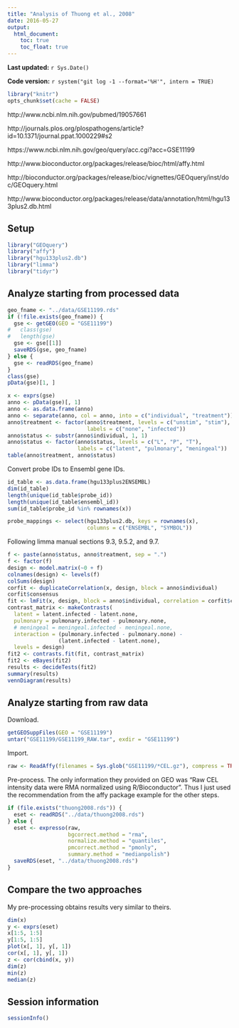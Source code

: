 ```yaml
---
title: "Analysis of Thuong et al., 2008"
date: 2016-05-27
output:
  html_document:
    toc: true
    toc_float: true
---
```


**Last updated:** `r Sys.Date()`

**Code version:** `r system("git log -1 --format='%H'", intern = TRUE)`

```r
library("knitr")
opts_chunk$set(cache = FALSE)
```

http://www.ncbi.nlm.nih.gov/pubmed/19057661

http://journals.plos.org/plospathogens/article?id=10.1371/journal.ppat.1000229#s2

https://www.ncbi.nlm.nih.gov/geo/query/acc.cgi?acc=GSE11199

http://www.bioconductor.org/packages/release/bioc/html/affy.html

http://bioconductor.org/packages/release/bioc/vignettes/GEOquery/inst/doc/GEOquery.html

http://www.bioconductor.org/packages/release/data/annotation/html/hgu133plus2.db.html

## Setup

```r
library("GEOquery")
library("affy")
library("hgu133plus2.db")
library("limma")
library("tidyr")
```

## Analyze starting from processed data


```r
geo_fname <- "../data/GSE11199.rds"
if (!file.exists(geo_fname)) {
  gse <- getGEO(GEO = "GSE11199")
#   class(gse)
#   length(gse)
  gse <- gse[[1]]
  saveRDS(gse, geo_fname)
} else {
  gse <- readRDS(geo_fname)
}
class(gse)
pData(gse)[1, ]
```

```r
x <- exprs(gse)
anno <- pData(gse)[, 1]
anno <- as.data.frame(anno)
anno <- separate(anno, col = anno, into = c("individual", "treatment"))
anno$treatment <- factor(anno$treatment, levels = c("unstim", "stim"),
                         labels = c("none", "infected"))
anno$status <- substr(anno$individual, 1, 1)
anno$status <- factor(anno$status, levels = c("L", "P", "T"),
                      labels = c("latent", "pulmonary", "meningeal"))
table(anno$treatment, anno$status)
```

Convert probe IDs to Ensembl gene IDs.

```r
id_table <- as.data.frame(hgu133plus2ENSEMBL)
dim(id_table)
length(unique(id_table$probe_id))
length(unique(id_table$ensembl_id))
sum(id_table$probe_id %in% rownames(x))
```

```r
probe_mappings <- select(hgu133plus2.db, keys = rownames(x),
                         columns = c("ENSEMBL", "SYMBOL"))
```


Following limma manual sections 9.3, 9.5.2, and 9.7.

```r
f <- paste(anno$status, anno$treatment, sep = ".")
f <- factor(f)
design <- model.matrix(~0 + f)
colnames(design) <- levels(f)
colSums(design)
corfit <- duplicateCorrelation(x, design, block = anno$individual)
corfit$consensus
fit <- lmFit(x, design, block = anno$individual, correlation = corfit$consensus)
contrast_matrix <- makeContrasts(
  latent = latent.infected - latent.none,
  pulmonary = pulmonary.infected - pulmonary.none,
  # meningeal = meningeal.infected - meningeal.none,
  interaction = (pulmonary.infected - pulmonary.none) -
                (latent.infected - latent.none),
  levels = design)
fit2 <- contrasts.fit(fit, contrast_matrix)
fit2 <- eBayes(fit2)
results <- decideTests(fit2)
summary(results)
vennDiagram(results)
```

## Analyze starting from raw data

Download.

```r
getGEOSuppFiles(GEO = "GSE11199")
untar("GSE11199/GSE11199_RAW.tar", exdir = "GSE11199")
```

Import.

```r
raw <- ReadAffy(filenames = Sys.glob("GSE11199/*CEL.gz"), compress = TRUE)
```

Pre-process.
The only information they provided on GEO was "Raw CEL intensity data were RMA normalized using R/Bioconductor".
Thus I just used the recommendation from the affy package example for the other steps.

```r
if (file.exists("thuong2008.rds")) {
  eset <- readRDS("../data/thuong2008.rds")
} else {
  eset <- expresso(raw,
                   bgcorrect.method = "rma",
                   normalize.method = "quantiles",
                   pmcorrect.method = "pmonly",
                   summary.method = "medianpolish")
  saveRDS(eset, "../data/thuong2008.rds")
}
```

## Compare the two approaches

My pre-processing obtains results very similar to theirs.

```r
dim(x)
y <- exprs(eset)
x[1:5, 1:5]
y[1:5, 1:5]
plot(x[, 1], y[, 1])
cor(x[, 1], y[, 1])
z <- cor(cbind(x, y))
dim(z)
min(z)
median(z)
```

## Session information

```r
sessionInfo()
```
